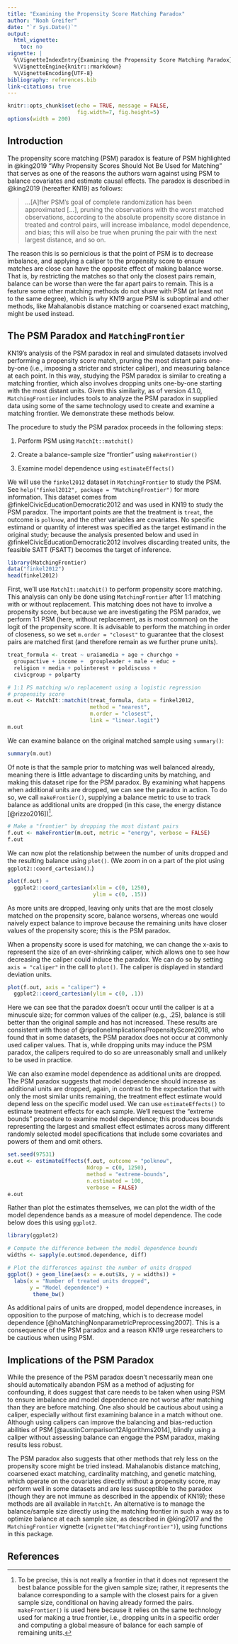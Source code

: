 ```yaml
---
title: "Examining the Propensity Score Matching Paradox"
author: "Noah Greifer"
date: "`r Sys.Date()`"
output:
  html_vignette:
    toc: no
vignette: |
  %\VignetteIndexEntry{Examining the Propensity Score Matching Paradox} 
  %\VignetteEngine{knitr::rmarkdown} 
  %\VignetteEncoding{UTF-8}
bibliography: references.bib
link-citations: true
---
```


```r
knitr::opts_chunk$set(echo = TRUE, message = FALSE,
                      fig.width=7, fig.height=5)
options(width = 200)
```

```{=html}
<style>
pre {
  overflow-x: auto;
}
pre code {
  word-wrap: normal;
  white-space: pre;
}
</style>
```
## Introduction

The propensity score matching (PSM) paradox is feature of PSM highlighted in @king2019 "Why Propensity Scores Should Not Be Used for Matching" that serves as one of the reasons the authors warn against using PSM to balance covariates and estimate causal effects. The paradox is described in @king2019 (hereafter KN19) as follows:

> ...[A]fter PSM's goal of complete randomization has been approximated [...], pruning the observations with the worst matched observations, according to the absolute propensity score distance in treated and control pairs, will increase imbalance, model dependence, and bias; this will also be true when pruning the pair with the next largest distance, and so on.

The reason this is so pernicious is that the point of PSM is to decrease imbalance, and applying a caliper to the propensity score to ensure matches are close can have the opposite effect of making balance worse. That is, by restricting the matches so that only the closest pairs remain, balance can be worse than were the far apart pairs to remain. This is a feature some other matching methods do not share with PSM (at least not to the same degree), which is why KN19 argue PSM is suboptimal and other methods, like Mahalanobis distance matching or coarsened exact matching, might be used instead.

## The PSM Paradox and `MatchingFrontier`

KN19's analysis of the PSM paradox in real and simulated datasets involved performing a propensity score match, pruning the most distant pairs one-by-one (i.e., imposing a stricter and stricter caliper), and measuring balance at each point. In this way, studying the PSM paradox is similar to creating a matching frontier, which also involves dropping units one-by-one starting with the most distant units. Given this similarity, as of version 4.1.0, `MatchingFrontier` includes tools to analyze the PSM paradox in supplied data using some of the same technology used to create and examine a matching frontier. We demonstrate these methods below.

The procedure to study the PSM paradox proceeds in the following steps:

1.  Perform PSM using `MatchIt::matchit()`

2.  Create a balance-sample size "frontier" using `makeFrontier()`

3.  Examine model dependence using `estimateEffects()`

We will use the `finkel2012` dataset in `MatchingFrontier` to study the PSM. See `help("finkel2012", package = "MatchingFrontier")` for more information. This dataset comes from @finkelCivicEducationDemocratic2012 and was used in KN19 to study the PSM paradox. The important points are that the treatment is `treat`, the outcome is `polknow`, and the other variables are covariates. No specific estimand or quantity of interest was specified as the target estimand in the original study; because the analysis presented below and used in @finkelCivicEducationDemocratic2012 involves discarding treated units, the feasible SATT (FSATT) becomes the target of inference.

```r
library(MatchingFrontier)
data("finkel2012")
head(finkel2012)
```

First, we'll use `MatchIt::matchit()` to perform propensity score matching. This analysis can only be done using `MatchingFrontier` after 1:1 matching with or without replacement. This matching does not have to involve a propensity score, but because we are investigating the PSM paradox, we perform 1:1 PSM (here, without replacement, as is most common) on the logit of the propensity score. It is advisable to perform the matching in order of closeness, so we set `m.order = "closest"` to guarantee that the closest pairs are matched first (and therefore remain as we further prune units).

```r
treat_formula <- treat ~ uraiamedia + age + churchgo +
  groupactive + income +  groupleader + male + educ +
  religion + media + polinterest + poldiscuss +
  civicgroup + polparty

# 1:1 PS matching w/o replacement using a logistic regression
# propensity score
m.out <- MatchIt::matchit(treat_formula, data = finkel2012,
                          method = "nearest",
                          m.order = "closest",
                          link = "linear.logit")
m.out
```

We can examine balance on the original matched sample using `summary()`:

```r
summary(m.out)
```

Of note is that the sample prior to matching was well balanced already, meaning there is little advantage to discarding units by matching, and making this dataset ripe for the PSM paradox. By examining what happens when additional units are dropped, we can see the paradox in action. To do so, we call `makeFrontier()`, supplying a balance metric to use to track balance as additional units are dropped (in this case, the energy distance [@rizzo2016])[^1].

[^1]: To be precise, this is not really a frontier in that it does not represent the best balance possible for the given sample size; rather, it represents the balance corresponding to a sample with the closest pairs for a given sample size, conditional on having already formed the pairs. `makeFrontier()` is used here because it relies on the same technology used for making a true frontier, i.e., dropping units in a specific order and computing a global measure of balance for each sample of remaining units.

```r
# Make a "frontier" by dropping the most distant pairs
f.out <- makeFrontier(m.out, metric = "energy", verbose = FALSE)
f.out
```

We can now plot the relationship between the number of units dropped and the resulting balance using `plot()`. (We zoom in on a part of the plot using `ggplot2::coord_cartesian()`.)

```r
plot(f.out) +
  ggplot2::coord_cartesian(xlim = c(0, 1250),
                           ylim = c(0, .15))
```

As more units are dropped, leaving only units that are the most closely matched on the propensity score, balance worsens, whereas one would naively expect balance to improve because the remaining units have closer values of the propensity score; this is the PSM paradox.

When a propensity score is used for matching, we can change the x-axis to represent the size of an ever-shrinking caliper, which allows one to see how decreasing the caliper could induce the paradox. We can do so by setting `axis = "caliper"` in the call to `plot()`. The caliper is displayed in standard deviation units.

```r
plot(f.out, axis = "caliper") +
  ggplot2::coord_cartesian(ylim = c(0, .1))
```

Here we can see that the paradox doesn't occur until the caliper is at a minuscule size; for common values of the caliper (e.g., .25), balance is still better than the original sample and has not increased. These results are consistent with those of @ripolloneImplicationsPropensityScore2018, who found that in some datasets, the PSM paradox does not occur at commonly used caliper values. That is, while dropping units may induce the PSM paradox, the calipers required to do so are unreasonably small and unlikely to be used in practice.

We can also examine model dependence as additional units are dropped. The PSM paradox suggests that model dependence should increase as additional units are dropped, again, in contrast to the expectation that with only the most similar units remaining, the treatment effect estimate would depend less on the specific model used. We can use `estimateEffects()` to estimate treatment effects for each sample. We'll request the "extreme bounds" procedure to examine model dependence; this produces bounds representing the largest and smallest effect estimates across many different randomly selected model specifications that include some covariates and powers of them and omit others.

```r
set.seed(97531)
e.out <- estimateEffects(f.out, outcome = "polknow",
                         Ndrop = c(0, 1250),
                         method = "extreme-bounds",
                         n.estimated = 100,
                         verbose = FALSE)
e.out
```

Rather than plot the estimates themselves, we can plot the width of the model dependence bands as a measure of model dependence. The code below does this using `ggplot2`.

```r
library(ggplot2)

# Compute the difference between the model dependence bounds
widths <- sapply(e.out$mod.dependence, diff)

# Plot the differences against the number of units dropped
ggplot() + geom_line(aes(x = e.out$Xs, y = widths)) + 
  labs(x = "Number of treated units dropped",
       y = "Model dependence") +
        theme_bw()
```

As additional pairs of units are dropped, model dependence increases, in opposition to the purpose of matching, which is to decrease model dependence [@hoMatchingNonparametricPreprocessing2007]. This is a consequence of the PSM paradox and a reason KN19 urge researchers to be cautious when using PSM.

## Implications of the PSM Paradox

While the presence of the PSM paradox doesn't necessarily mean one should automatically abandon PSM as a method of adjusting for confounding, it does suggest that care needs to be taken when using PSM to ensure imbalance and model dependence are not worse after matching than they are before matching. One also should be cautious about using a caliper, especially without first examining balance in a match without one. Although using calipers can improve the balancing and bias-reduction abilities of PSM [@austinComparison12Algorithms2014], blindly using a caliper without assessing balance can engage the PSM paradox, making results less robust.

The PSM paradox also suggests that other methods that rely less on the propensity score might be tried instead. Mahalanobis distance matching, coarsened exact matching, cardinality matching, and genetic matching, which operate on the covariates directly without a propensity score, may perform well in some datasets and are less susceptible to the paradox (though they are not immune as described in the appendix of KN19); these methods are all available in `MatchIt`. An alternative is to manage the balance/sample size directly using the matching frontier in such a way as to optimize balance at each sample size, as described in @king2017 and the `MatchingFrontier` vignette (`vignette("MatchingFrontier")`), using functions in this package.

## References
